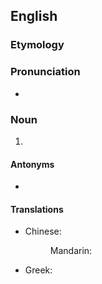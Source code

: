==English==

===Etymology===
{{prefix|en|de|emulsifier}}

===Pronunciation===
* {{a|UK}} {{IPA|en|[diːˌɛˈmʌɫsɪfaɪ(j)ə(ɹ)]|[diːˌɛˈmʊɫsɪfaɪ(j)ə]}}

===Noun===
{{en-noun}}

# {{alternative form of|en|demulsifier}}

====Antonyms====
* {{l|en|emulsifier}}

====Translations====
{{trans-top|a substance that separates an emulsion into its constituent parts}}
* Chinese:
*: Mandarin: {{t|cmn|去乳化剂|tr=qù rǔ huà jì}}
{{trans-mid}}
* Greek: {{t|el|απογαλακτωματοποιητής|m}}
{{trans-bottom}}